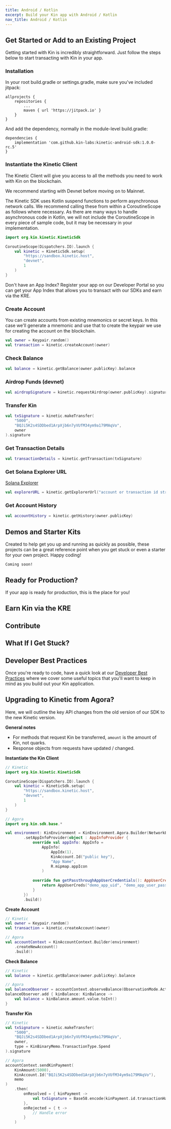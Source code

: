 ```yaml
---
title: Android / Kotlin
excerpt: Build your Kin app with Android / Kotlin
nav_title: Android / Kotlin
---
```


## Get Started or Add to an Existing Project

Getting started with Kin is incredibly straightforward. Just follow the steps below to start transacting with Kin in your app.

### Installation

In your root build.gradle or settings.gradle, make sure you've included jitpack:
```
allprojects {
	repositories {
		...
		maven { url 'https://jitpack.io' }
	}
}
```
And add the dependency, normally in the module-level build.gradle:
```
dependencies {
	implementation 'com.github.kin-labs:kinetic-android-sdk:1.0.0-rc.5'
}
```

### Instantiate the Kinetic Client

The Kinetic Client will give you access to all the methods you need to work with Kin on the blockchain.

We recommend starting with Devnet before moving on to Mainnet.

The Kinetic SDK uses Kotlin suspend functions to perform asynchronous network calls. We recommend calling these from within a CoroutineScope as follows where necessary. As there are many ways to handle asynchronous code in Kotlin, we will not include the CoroutineScope in every piece of sample code, but it may be necessary in your implementation.

```kotlin
import org.kin.kinetic.KineticSdk

CoroutineScope(Dispatchers.IO).launch {
	val kinetic = KineticSdk.setup(  
	    "https://sandbox.kinetic.host",
	    "devnet",
	    1
	)
}
```

Don't have an App Index? Register your app on our Developer Portal so you can get your App Index that allows you to transact with our SDKs and earn via the KRE.

<RegisterApp />

### Create Account

You can create accounts from existing mnemonics or secret keys. In this case we'll generate a mnemonic and use that to create the keypair we use for creating the account on the blockchain.

```kotlin
val owner = Keypair.random()
val transaction = kinetic.createAccount(owner)
```

### Check Balance

```kotlin
val balance = kinetic.getBalance(owner.publicKey).balance
```

### Airdrop Funds (devnet)

```kotlin
val airdropSignature = kinetic.requestAirdrop(owner.publicKey).signature
```

### Transfer Kin

```kotlin
val txSignature = kinetic.makeTransfer(
	"5000",
	"BQJi5K2s4SDDbed1ArpXjb6n7yVUfM34ym9a179MAqVo",
	owner
).signature
```

### Get Transaction Details

```kotlin
val transactionDetails = kinetic.getTransaction(txSignature)
```

### Get Solana Explorer URL

[Solana Explorer](https://explorer.solana.com/)

```kotlin
val explorerURL = kinetic.getExplorerUrl("account or transaction id string")
```

### Get Account History

```kotlin
val accountHistory = kinetic.getHistory(owner.publicKey)
```


## Demos and Starter Kits

Created to help get you up and running as quickly as possible, these projects can be a great reference point when you get stuck or even a starter for your own project. Happy coding!

```
Coming soon!
```

<div className="mt-8 grid gap-6 md:grid-cols-2">
  <NavCard title="" subtitle="" icon="github" link={{ url: '', label: 'Have a look' }} />
</div>

## Ready for Production?

If your app is ready for production, this is the place for you!

<Production />

## Earn Kin via the KRE

<KRE />

## Contribute

<div className="mt-8 grid gap-6 md:grid-cols-2">
  <NavCard
    title="Kinetic Android SDK"
    subtitle="Want to contribute to the Kinetic Android SDK?"
    icon="github"
    link={{ url: 'https://github.com/kin-labs/kinetic-android-sdk', label: 'Contribute' }}
  />
</div>

## What If I Get Stuck?

<Help />

## Developer Best Practices

Once you're ready to code, have a quick look at our [Developer Best Practices](/essentials/best-practices/) where we cover some useful topics that you'll want to keep in mind as you build out your Kin application.

<BestPractices />

## Upgrading to Kinetic from Agora?

<Agora />

Here, we will outline the key API changes from the old version of our SDK to the new Kinetic version.

**General notes**

- For methods that request Kin be transferred, `amount` is the amount of Kin, not quarks.
- Response objects from requests have updated / changed.

**Instantiate the Kin Client**

```kotlin
// Kinetic
import org.kin.kinetic.KineticSdk

CoroutineScope(Dispatchers.IO).launch {
	val kinetic = KineticSdk.setup(  
	    "https://sandbox.kinetic.host",
	    "devnet",
	    1
	)
}

// Agora
import org.kin.sdk.base.*

val environment: KinEnvironment = KinEnvironment.Agora.Builder(NetworkEnvironment.DevNet)
        .setAppInfoProvider(object : AppInfoProvider {  
            override val appInfo: AppInfo =  
                AppInfo(  
                    AppIdx(1),  
                    KinAccount.Id("public key"),  
                    "App Name",  
                    R.mipmap.appIcon  
                )  
  
            override fun getPassthroughAppUserCredentials(): AppUserCreds {  
                return AppUserCreds("demo_app_uid", "demo_app_user_passkey")  
            }  
        })  
        .build()

```

**Create Account**

```kotlin
// Kinetic
val owner = Keypair.random()
val transaction = kinetic.createAccount(owner)

// Agora
val accountContext = KinAccountContext.Builder(environment)  
    .createNewAccount()  
    .build()
```

**Check Balance**

```kotlin
// Kinetic
val balance = kinetic.getBalance(owner.publicKey).balance

// Agora
val balanceObserver = accountContext.observeBalance(ObservationMode.Active)  
balanceObserver.add { kinBalance: KinBalance ->  
    val balance = kinBalance.amount.value.toInt()  
}
```

**Transfer Kin**

```kotlin
// Kinetic
val txSignature = kinetic.makeTransfer(
	"5000",
	"BQJi5K2s4SDDbed1ArpXjb6n7yVUfM34ym9a179MAqVo",
	owner,  
	type = KinBinaryMemo.TransactionType.Spend
).signature

// Agora
accountContext.sendKinPayment(
	KinAmount(5000),
	KinAccount.Id("BQJi5K2s4SDDbed1ArpXjb6n7yVUfM34ym9a179MAqVo"),
	memo
)  
    .then(  
        onResolved = { kinPayment ->  
            val txSignature = Base58.encode(kinPayment.id.transactionHash.rawValue) 
        },  
        onRejected = { t ->  
            // Handle error 
        }  
    )
```
